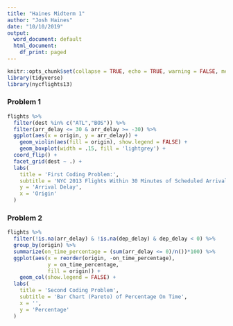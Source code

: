 ```yaml
---
title: "Haines Midterm 1"
author: "Josh Haines"
date: "10/10/2019"
output:
  word_document: default
  html_document:
    df_print: paged
---
```


```r
knitr::opts_chunk$set(collapse = TRUE, echo = TRUE, warning = FALSE, message = FALSE)
library(tidyverse)
library(nycflights13)
```

### Problem 1
```r
flights %>% 
  filter(dest %in% c("ATL","BOS")) %>% 
  filter(arr_delay <= 30 & arr_delay >= -30) %>% 
  ggplot(aes(x = origin, y = arr_delay)) +
    geom_violin(aes(fill = origin), show.legend = FALSE) +
    geom_boxplot(width = .15, fill = 'lightgrey') +
  coord_flip() +
  facet_grid(dest ~ .) +
  labs(
    title = 'First Coding Problem:',
    subtitle = 'NYC 2013 Flights Within 30 Minutes of Scheduled Arrival',
    y = 'Arrival Delay',
    x = 'Origin'
  )
```

### Problem 2
```r
flights %>% 
  filter(!is.na(arr_delay) & !is.na(dep_delay) & dep_delay < 0) %>% 
  group_by(origin) %>% 
  summarize(on_time_percentage = (sum(arr_delay <= 0)/n())*100) %>% 
  ggplot(aes(x = reorder(origin, -on_time_percentage),
             y = on_time_percentage, 
             fill = origin)) + 
    geom_col(show.legend = FALSE) +
  labs(
    title = 'Second Coding Problem',
    subtitle = 'Bar Chart (Pareto) of Percentage On Time',
    x = '',
    y = 'Percentage'
  )
```

